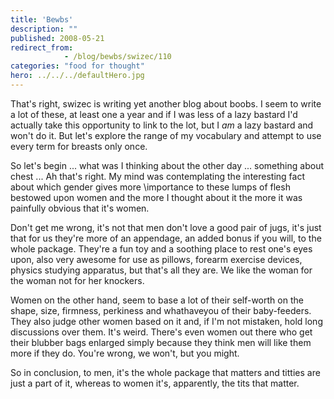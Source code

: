```yaml
---
title: 'Bewbs'
description: ""
published: 2008-05-21
redirect_from: 
            - /blog/bewbs/swizec/110
categories: "food for thought"
hero: ../../../defaultHero.jpg
---
```

That&#x27;s right, swizec is writing yet another blog about boobs. I seem to write a lot of these, at least one a year and if I was less of a lazy bastard I&#x27;d actually take this opportunity to link to the lot, but I _am_ a lazy bastard and won&#x27;t do it. But let&#x27;s explore the range of my vocabulary and attempt to use every term for breasts only once.

So let&#x27;s begin ... what was I thinking about the other day ... something about chest ... Ah that&#x27;s right. My mind was contemplating the interesting fact about which gender gives more \\importance to these lumps of flesh bestowed upon women and the more I thought about it the more it was painfully obvious that it&#x27;s women.

Don&#x27;t get me wrong, it&#x27;s not that men don&#x27;t love a good pair of jugs, it&#x27;s just that for us they&#x27;re more of an appendage, an added bonus if you will, to the whole package. They&#x27;re a fun toy and a soothing place to rest one&#x27;s eyes upon, also very awesome for use as pillows, forearm exercise devices, physics studying apparatus, but that&#x27;s all they are. We like the woman for the woman not for her knockers.

Women on the other hand, seem to base a lot of their self-worth on the shape, size, firmness, perkiness and whathaveyou of their baby-feeders. They also judge other women based on it and, if I&#x27;m not mistaken, hold long discussions over them. It&#x27;s weird. There&#x27;s even women out there who get their blubber bags enlarged simply because they think men will like them more if they do. You&#x27;re wrong, we won&#x27;t, but you might.

So in conclusion, to men, it&#x27;s the whole package that matters and titties are just a part of it, whereas to women it&#x27;s, apparently, the tits that matter.
